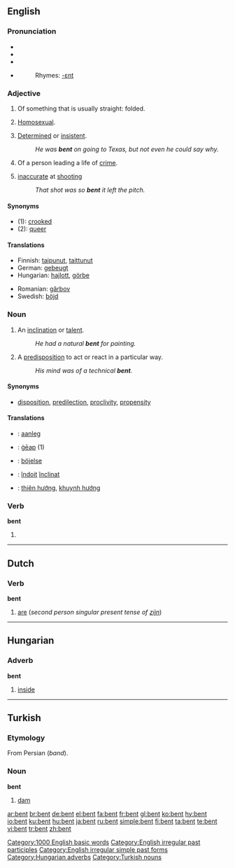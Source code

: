 {{see|Bent}}
==English==

===Pronunciation===
* {{enPR|/bĕnt/}}
* {{IPA|/bent/}}
* {{SAMPA|/bent/}}
* {{audio|en-us-bent.ogg|Audio (US)}}
*: Rhymes: [[Rhymes:English:-ɛnt|-ɛnt]]

===Adjective===
{{en-adj}}

# Of something that is usually straight: folded.
# {{context|slang|derogatory|mostly|UK}} [[homosexual|Homosexual]].
# [[determined|Determined]] or [[insistent]].
#: ''He was '''bent''' on going to Texas, but not even he could say why.''
# Of a person leading a life of [[crime]].
# {{context|slang|football}} [[inaccurate]] at [[shooting]]
#: ''That shot was so '''bent''' it left the pitch.''

====Synonyms====
* (1): [[crooked]]
* (2): [[queer]]

====Translations====
{{trans-top|folded}}
* Finnish: [[taipunut]], [[taittunut]]
* German: [[gebeugt]]
* Hungarian: [[hajlott]], [[görbe]]
{{trans-mid}}
* Romanian: [[gârbov]]
* Swedish: [[böjd]]
{{trans-bottom}}

{{trans-top|Homosexual}}
{{trans-mid}}
{{trans-bottom}}

{{trans-top|Determined or insistent}}
{{trans-mid}}
{{trans-bottom}}

===Noun===
{{en-noun}}

# An [[inclination]] or [[talent]].
#: ''He had a natural '''bent''' for painting.''
# A [[predisposition]] to act or react in a particular way.
#: ''His mind was of a technical '''bent'''.''

====Synonyms====
* {{sense|an inclination or talent}} [[disposition]], [[predilection]], [[proclivity]], [[propensity]]

====Translations====
{{trans-top|inclination or talent}}
{{trans-mid}}
{{trans-bottom}}

{{trans-top|predisposition}}
{{trans-mid}}
{{trans-bottom}}
{{checktrans-top}}
* {{ttbc|Dutch}}: [[aanleg]] {{m}}
* {{ttbc|Old English}}: [[geap|ġēap]] (1)
* {{ttbc|Swedish}}: [[böjelse]]
{{trans-mid}}
* {{ttbc|Romanian}}: [[îndoit]] [[înclinat]]
* {{ttbc|Vietnamese}}: [[thiên hướng]], [[khuynh hướng]]
{{trans-bottom}}

===Verb===
'''bent'''

# {{past of|bend}}

[[Category:1000 English basic words]]
[[Category:English irregular past participles]]
[[Category:English irregular simple past forms]]

----

==Dutch==

===Verb===
'''bent'''

# [[are]] (''second person singular present tense of [[zijn]]'')

----

==Hungarian==

===Adverb===
'''bent'''

# [[inside]]

[[Category:Hungarian adverbs]]

----

==Turkish==

===Etymology===
From Persian {{fa-Arab|[[بند]]}} (''band'').

===Noun===
'''bent'''

# [[dam]]

[[Category:Turkish nouns]]

[[ar:bent]]
[[br:bent]]
[[de:bent]]
[[el:bent]]
[[fa:bent]]
[[fr:bent]]
[[gl:bent]]
[[ko:bent]]
[[hy:bent]]
[[io:bent]]
[[ku:bent]]
[[hu:bent]]
[[ja:bent]]
[[ru:bent]]
[[simple:bent]]
[[fi:bent]]
[[ta:bent]]
[[te:bent]]
[[vi:bent]]
[[tr:bent]]
[[zh:bent]]